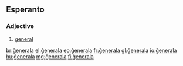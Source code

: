 ==Esperanto==

===Adjective===
{{eo-adj}}

# [[general]]

[[br:ĝenerala]]
[[el:ĝenerala]]
[[eo:ĝenerala]]
[[fr:ĝenerala]]
[[gl:ĝenerala]]
[[io:ĝenerala]]
[[hu:ĝenerala]]
[[mg:ĝenerala]]
[[fi:ĝenerala]]